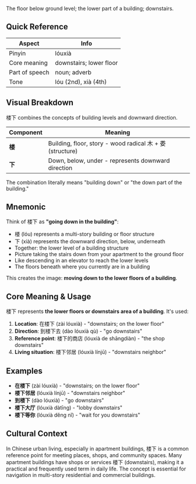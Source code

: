 The floor below ground level; the lower part of a building; downstairs.

## Quick Reference

| Aspect         | Info                              |
| -------------- | --------------------------------- |
| Pinyin         | lóuxià                            |
| Core meaning   | downstairs; lower floor           |
| Part of speech | noun; adverb                      |
| Tone           | lóu (2nd), xià (4th)              |

## Visual Breakdown

楼下 combines the concepts of building levels and downward direction.

| Component | Meaning                                                    |
| --------- | ---------------------------------------------------------- |
| **楼**    | Building, floor, story - wood radical 木 + 娄 (structure) |
| **下**    | Down, below, under - represents downward direction        |

The combination literally means "building down" or "the down part of the building."

## Mnemonic

Think of 楼下 as **"going down in the building"**:

- 楼 (lóu) represents a multi-story building or floor structure
- 下 (xià) represents the downward direction, below, underneath
- Together: the lower level of a building structure
- Picture taking the stairs down from your apartment to the ground floor
- Like descending in an elevator to reach the lower levels
- The floors beneath where you currently are in a building

This creates the image: **moving down to the lower floors of a building**.

## Core Meaning & Usage

楼下 represents **the lower floors or downstairs area of a building**. It's used:

1. **Location**: 在楼下 (zài lóuxià) - "downstairs; on the lower floor"
2. **Direction**: 到楼下去 (dào lóuxià qù) - "go downstairs"
3. **Reference point**: 楼下的商店 (lóuxià de shāngdiàn) - "the shop downstairs"
4. **Living situation**: 楼下邻居 (lóuxià línjū) - "downstairs neighbor"

## Examples

- **在楼下** (zài lóuxià) - "downstairs; on the lower floor"
- **楼下邻居** (lóuxià línjū) - "downstairs neighbor"
- **到楼下** (dào lóuxià) - "go downstairs"
- **楼下大厅** (lóuxià dàtīng) - "lobby downstairs"
- **楼下等你** (lóuxià děng nǐ) - "wait for you downstairs"

## Cultural Context

In Chinese urban living, especially in apartment buildings, 楼下 is a common reference point for meeting places, shops, and community spaces. Many apartment buildings have shops or services 楼下 (downstairs), making it a practical and frequently used term in daily life. The concept is essential for navigation in multi-story residential and commercial buildings.

